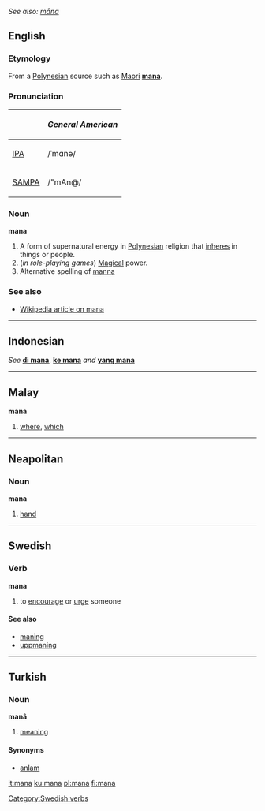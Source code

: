 ''See also: [[måna]]''
==English==
===Etymology===
From a [[Polynesian]] source such as [[Maori]] '''[[mana]]'''.

===Pronunciation===
{| border=1 cellpadding=5
! !! ''General American''
|-
| [[w:IPA|IPA]] || /ˈmɑnə/
|-
| [[w:SAMPA|SAMPA]] || /"mAn@/
|}

===Noun===
'''mana'''

#A form of supernatural energy in [[Polynesian]] religion that [[inhere]]s in things or people.
#(''in role-playing games'') [[Magical]] power.
#Alternative spelling of [[manna]]

===See also===
*[[w:Mana|Wikipedia article on mana]]

----
==Indonesian==
''See'' '''[[di mana]]''', '''[[ke mana]]''' ''and'' '''[[yang mana]]'''

----
==Malay==
<!--part of speech?-->
'''mana'''

#[[where]], [[which]]

----
==Neapolitan==
===Noun===
'''mana''' {{f}}

#[[hand]]

----
==Swedish==
{{sv-verb|mana|manar|manade|manat|mana|manande|manad}}
===Verb===
'''mana'''

#to [[encourage]] or [[urge]] someone

[[Category:Swedish verbs]]

====See also====
*[[maning]]
*[[uppmaning]]
----
==Turkish==
===Noun===
'''manâ'''
# [[meaning]]

====Synonyms====
*[[anlam]]

[[it:mana]]
[[ku:mana]]
[[pl:mana]]
[[fi:mana]]